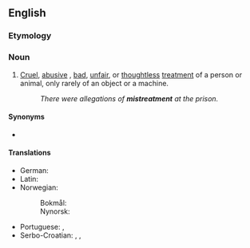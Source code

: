 ==English==

===Etymology===
{{suffix|en|mistreat|ment}}

===Noun===
{{en-noun}}

# [[cruel|Cruel]], [[abusive]] , [[bad]], [[unfair]], or [[thoughtless]] [[treatment]] of a person or animal, only rarely of an object or a machine.
#: ''There were allegations of '''mistreatment''' at the prison.''

====Synonyms====
* {{l|en|maltreatment}}

====Translations====
{{trans-top|improper treatment}}
* German: {{t+|de|Schinderei|f}}
* Latin: {{t|la|contumēlia|f}}
* Norwegian:
*: Bokmål: {{t|nb|mishandling|m|f}}
*: Nynorsk: {{t|nn|mishandling|f}}
{{trans-mid}}
* Portuguese: {{t|pt|destrato|m}}, {{t|pt|judiação|f}}
* Serbo-Croatian: {{t|sh|loše postupanje|n}}, {{t+|sh|zlostavljanje}}, {{t|sh|maltretiranje}}
{{trans-bottom}}